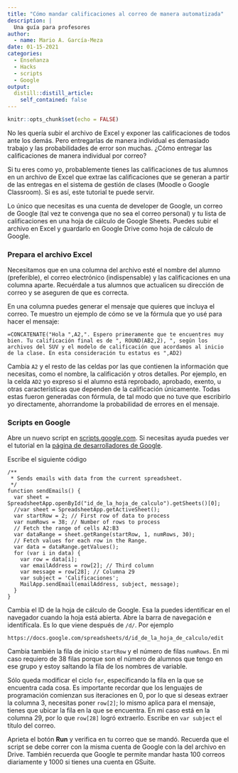 ```yaml
---
title: "Cómo mandar calificaciones al correo de manera automatizada"
description: |
  Una guía para profesores
author:
  - name: Mario A. García-Meza
date: 01-15-2021
categories:
  - Enseñanza
  - Hacks
  - scripts
  - Google
output:
  distill::distill_article:
    self_contained: false
---
```


```r
knitr::opts_chunk$set(echo = FALSE)
```

No les quería subir el archivo de Excel y exponer las calificaciones de todos ante los demás. Pero entregarlas de manera individual es demasiado trabajo y las probabilidades de error son muchas. ¿Cómo entregar las calificaciones de manera individual por correo?

Si tu eres como yo, probablemente tienes las calificaciones de tus alumnos en un archivo de Excel que extrae las calificaciones que se generan a partir de las entregas en el sistema de gestión de clases (Moodle o Google Classroom). Si es así, este tutorial te puede servir.

Lo único que necesitas es una cuenta de developer de Google, un correo de Google (tal vez te convenga que no sea el correo personal) y tu lista de calificaciones en una hoja de cálculo de Google Sheets. Puedes subir el archivo en Excel y guardarlo en Google Drive como hoja de cálculo de Google.

### Prepara el archivo Excel

Necesitamos que en una columna del archivo esté el nombre del alumno (preferible), el correo electrónico (indispensable) y las calificaciones en una columna aparte. Recuérdale a tus alumnos que actualicen su dirección de correo y se aseguren de que es correcta.

En una columna puedes generar el mensaje que quieres que incluya el correo. Te muestro un ejemplo de cómo se ve la fórmula que yo usé para hacer el mensaje:

```
=CONCATENATE("Hola ",A2,". Espero primeramente que te encuentres muy bien. Tu calificación final es de ", ROUND(AB2,2), ", según los archivos del SUV y el modelo de calificación que acordamos al inicio de la clase. En esta consideración tu estatus es ",AD2)
```
Cambia `A2` y el resto de las celdas por las que contienen la información que necesitas, como el nombre, la calificación y otros detalles. Por ejemplo, en la celda `AD2` yo expreso si el alumno está reprobado, aprobado, exento, u otras características que dependen de la calificación únicamente. Todas estas fueron generadas con fórmula, de tal modo que no tuve que escribirlo yo directamente, ahorrandome la probabilidad de errores en el mensaje.


### Scripts en Google


Abre un nuevo script en [scripts.google.com](scripts.google.com). Si necesitas ayuda puedes ver el tutorial en la [página de desarrolladores de Google](https://developers.google.com/apps-script/overview). 

Escribe el siguiente código

```
/**
 * Sends emails with data from the current spreadsheet.
 */
function sendEmails() {
  var sheet = SpreadsheetApp.openById("id_de_la_hoja_de_calculo").getSheets()[0];
  //var sheet = SpreadsheetApp.getActiveSheet();
  var startRow = 2; // First row of data to process
  var numRows = 38; // Number of rows to process
  // Fetch the range of cells A2:B3
  var dataRange = sheet.getRange(startRow, 1, numRows, 30);
  // Fetch values for each row in the Range.
  var data = dataRange.getValues();
  for (var i in data) {
    var row = data[i];
    var emailAddress = row[2]; // Third column
    var message = row[28]; // Columna 29
    var subject = 'Calificaciones';
    MailApp.sendEmail(emailAddress, subject, message);
  }
}
```

Cambia el ID de la hoja de cálculo de Google. Esa la puedes identificar en el navegador cuando la hoja está abierta. Abre la barra de navegación e identifícala. Es lo que viene después de `/d/`. Por ejemplo

```https://docs.google.com/spreadsheets/d/id_de_la_hoja_de_calculo/edit```

Cambia también la fila de inicio `startRow` y el número de filas `numRows`. En mi caso requiero de 38 filas porque son el número de alumnos que tengo en ese grupo y estoy saltando la fila de los nombres de variable.

Sólo queda modificar el ciclo `for`, especificando la fila en la que se encuentra cada cosa. Es importante recordar que los lenguajes de programación comienzan sus iteraciones en 0, por lo que si deseas extraer la columna 3, necesitas poner `row[2]`; lo mismo aplica para el mensaje, tienes que ubicar la fila en la que se encuentra. En mi caso está en la columna 29, por lo que `row[28]` logró extraerlo. Escribe en `var subject` el título del correo.

Aprieta el botón **Run** y verifica en tu correo que se mandó. Recuerda que el script se debe correr con la misma cuenta de Google con la del archivo en Drive. También recuerda que Google te permite mandar hasta 100 correos diariamente y 1000 si tienes una cuenta en GSuite.

